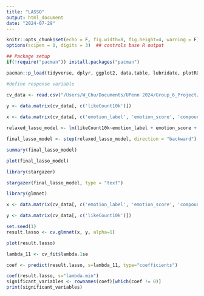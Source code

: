 ```yaml
---
title: "LASSO"
output: html_document
date: "2024-07-29"
---
```


```r
knitr::opts_chunk$set(echo = F, fig.width=8, fig.height=4, warning = F)
options(scipen = 0, digits = 3)  ## controls base R output

## Package setup
if(!require("pacman")) install.packages("pacman")

pacman::p_load(tidyverse, dplyr, ggplot2, data.table, lubridate, plotROC, usmap, glmnet, knitr, xtable, vader, hp)
```

```r
#define response variable

cv_data <- read.csv("/Users/W_Chu/Documents/UPenn 2024/Group_6_Project/data/cv_data.csv", header = TRUE, stringsAsFactors = FALSE)

y <- data.matrix(cv_data[, c('likeCount10k')])
  
x <- data.matrix(cv_data[, c('emotion_label', 'emotion_score', 'compound', 'pos', 'neu', 'neg', 'frustration', 'god', 'grievance', 'hate', 'jealousy', 'threat', 'violence', 'toxicity', 'severe_toxicity', 'identity_attack', 'insult', 'threatening')])

```

```r
relaxed_lasso_model <- lm(likeCount10k~emotion_label + emotion_score + compound + pos + neu + neg + threat + threatening + frustration + god + grievance + hate + jealousy + violence + toxicity + severe_toxicity + identity_attack + insult, data=cv_data)

final_lasso_model <- step(relaxed_lasso_model, direction = "backward")

summary(final_lasso_model)

plot(final_lasso_model)
```
```r
library(stargazer)

stargazer(final_lasso_model, type = "text")
```


```r
library(glmnet)

x <- data.matrix(cv_data[, c('emotion_label', 'emotion_score', 'compound', 'pos', 'threat', 'threatening', 'frustration', 'god', 'toxicity', 'identity_attack', 'insult')])

y <- data.matrix(cv_data[, c('likeCount10k')])

set.seed(1)
result.lasso <- cv.glmnet(x, y, alpha=1)

plot(result.lasso)
```

```r
lambda_11 <- cv_fit$lambda.1se

coef <- predict(result.lasso, s=lambda_11, type="coefficients")

coef(result.lasso, s="lambda.min")
significant_variables <- rownames(coef)[which(coef != 0)]
print(significant_variables)

```